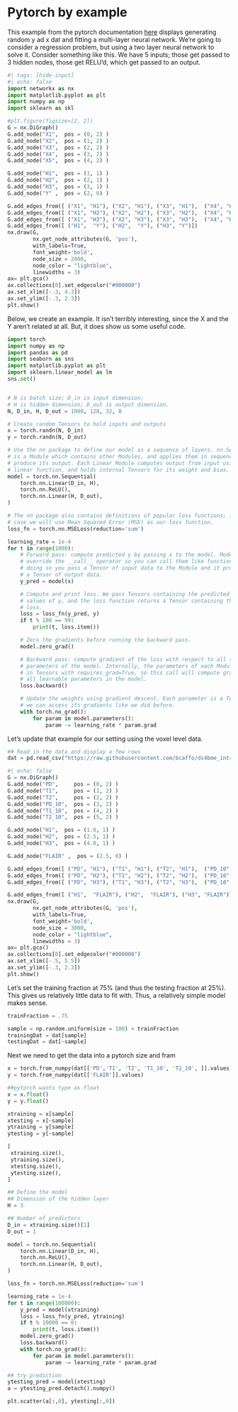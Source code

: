 # Pytorch by example

This example from the pytorch documentation [here](https://pytorch.org/tutorials/beginner/pytorch_with_examples.html) displays generating random y ad x dat and fitting a multi-layer neural network. We're going to consider a regression problem, but using a two layer neural network to solve it. Consider something like this. We have 5 inputs; those get passed to 3 hidden nodes, those get RELU'd, which get passed to an output.

```python
#| tags: [hide-input]
#| echo: false
import networkx as nx
import matplotlib.pyplot as plt
import numpy as np
import sklearn as skl

#plt.figure(figsize=[2, 2])
G = nx.DiGraph()
G.add_node("X1",  pos = (0, 2) )
G.add_node("X2",  pos = (1, 2) )
G.add_node("X3",  pos = (2, 2) )
G.add_node("X4",  pos = (3, 2) )
G.add_node("X5",  pos = (4, 2) )

G.add_node("H1",  pos = (1, 1) )
G.add_node("H2",  pos = (2, 1) )
G.add_node("H3",  pos = (3, 1) )
G.add_node("Y" ,  pos = (2, 0) )

G.add_edges_from([ ("X1", "H1"), ("X2", "H1"), ("X3", "H1"),  ("X4", "H1"), ("X5", "H1")])
G.add_edges_from([ ("X1", "H2"), ("X2", "H2"), ("X3", "H2"),  ("X4", "H2"), ("X5", "H2")])
G.add_edges_from([ ("X1", "H3"), ("X2", "H3"), ("X3", "H3"),  ("X4", "H3"), ("X5", "H3")])
G.add_edges_from([ ("H1",  "Y"), ("H2",  "Y"), ("H3", "Y")])
nx.draw(G, 
        nx.get_node_attributes(G, 'pos'), 
        with_labels=True, 
        font_weight='bold', 
        node_size = 2000,
        node_color = "lightblue",
        linewidths = 3)
ax= plt.gca()
ax.collections[0].set_edgecolor("#000000")
ax.set_xlim([-.3, 4.3])
ax.set_ylim([-.3, 2.3])
plt.show()
```

Below, we create an example. It isn't terribly interesting, since the X and the Y aren't related at all. But, it does show us some useful code.

```python
import torch
import numpy as np
import pandas as pd
import seaborn as sns
import matplotlib.pyplot as plt
import sklearn.linear_model as lm
sns.set()


# N is batch size; D_in is input dimension;
# H is hidden dimension; D_out is output dimension.
N, D_in, H, D_out = 1000, 128, 32, 8

# Create random Tensors to hold inputs and outputs
x = torch.randn(N, D_in)
y = torch.randn(N, D_out)

# Use the nn package to define our model as a sequence of layers. nn.Sequential
# is a Module which contains other Modules, and applies them in sequence to
# produce its output. Each Linear Module computes output from input using a
# linear function, and holds internal Tensors for its weight and bias.
model = torch.nn.Sequential(
    torch.nn.Linear(D_in, H),
    torch.nn.ReLU(),
    torch.nn.Linear(H, D_out),
)

# The nn package also contains definitions of popular loss functions; in this
# case we will use Mean Squared Error (MSE) as our loss function.
loss_fn = torch.nn.MSELoss(reduction='sum')

learning_rate = 1e-4
for t in range(1000):
    # Forward pass: compute predicted y by passing x to the model. Module objects
    # override the __call__ operator so you can call them like functions. When
    # doing so you pass a Tensor of input data to the Module and it produces
    # a Tensor of output data.
    y_pred = model(x)

    # Compute and print loss. We pass Tensors containing the predicted and true
    # values of y, and the loss function returns a Tensor containing the
    # loss.
    loss = loss_fn(y_pred, y)
    if t % 100 == 99:
        print(t, loss.item())

    # Zero the gradients before running the backward pass.
    model.zero_grad()

    # Backward pass: compute gradient of the loss with respect to all the learnable
    # parameters of the model. Internally, the parameters of each Module are stored
    # in Tensors with requires_grad=True, so this call will compute gradients for
    # all learnable parameters in the model.
    loss.backward()

    # Update the weights using gradient descent. Each parameter is a Tensor, so
    # we can access its gradients like we did before.
    with torch.no_grad():
        for param in model.parameters():
            param -= learning_rate * param.grad
```

Let's update that example for our setting using the voxel level data.

```python
## Read in the data and display a few rows
dat = pd.read_csv("https://raw.githubusercontent.com/bcaffo/ds4bme_intro/master/data/oasis.csv")
```

```python
#| echo: false
G = nx.DiGraph()
G.add_node("PD",     pos = (0, 2) )
G.add_node("T1",     pos = (1, 2) )
G.add_node("T2",     pos = (2, 2) )
G.add_node("PD_10",  pos = (3, 2) )
G.add_node("T1_10",  pos = (4, 2) )
G.add_node("T2_10",  pos = (5, 2) )

G.add_node("H1",  pos = (1.0, 1) )
G.add_node("H2",  pos = (2.5, 1) )
G.add_node("H3",  pos = (4.0, 1) )

G.add_node("FLAIR" ,  pos = (2.5, 0) )

G.add_edges_from([ ("PD", "H1"), ("T1", "H1"), ("T2", "H1"),  ("PD_10", "H1"), ("T1_10", "H1"), ("T2_10", "H1")])
G.add_edges_from([ ("PD", "H2"), ("T1", "H2"), ("T2", "H2"),  ("PD_10", "H2"), ("T1_10", "H2"), ("T2_10", "H2")])
G.add_edges_from([ ("PD", "H3"), ("T1", "H3"), ("T2", "H3"),  ("PD_10", "H3"), ("T1_10", "H3"), ("T2_10", "H3")])

G.add_edges_from([ ("H1",  "FLAIR"), ("H2",  "FLAIR"), ("H3", "FLAIR")])
nx.draw(G, 
        nx.get_node_attributes(G, 'pos'), 
        with_labels=True, 
        font_weight='bold', 
        node_size = 3000,
        node_color = "lightblue",
        linewidths = 3)
ax= plt.gca()
ax.collections[0].set_edgecolor("#000000")
ax.set_xlim([-.5, 5.5])
ax.set_ylim([-.3, 2.3])
plt.show()
```

Let's set the training fraction at 75% (and thus the testing fraction at 25%). This gives us relatively little data to fit with. Thus, a relatively simple model makes sense.

```python
trainFraction = .75

sample = np.random.uniform(size = 100) < trainFraction
trainingDat = dat[sample]
testingDat = dat[~sample]
```

Next we need to get the data into a pytorch size and fram

```python
x = torch.from_numpy(dat[['PD','T1', 'T2', 'T1_10', 'T2_10', ]].values)
y = torch.from_numpy(dat[['FLAIR']].values)

##pytorch wants type as float
x = x.float()
y = y.float()

xtraining = x[sample]
xtesting = x[~sample]
ytraining = y[sample]
ytesting = y[~sample]

[
 xtraining.size(),
 ytraining.size(),
 xtesting.size(),
 ytesting.size(),
]
```

```python
## Define the model
## Dimension of the hidden layer
H = 3

## Number of predictors
D_in = xtraining.size()[1]
D_out = 1

model = torch.nn.Sequential(
    torch.nn.Linear(D_in, H),
    torch.nn.ReLU(),
    torch.nn.Linear(H, D_out),
)

```

```python
loss_fn = torch.nn.MSELoss(reduction='sum')

learning_rate = 1e-4
for t in range(100000):
    y_pred = model(xtraining)
    loss = loss_fn(y_pred, ytraining)
    if t % 10000 == 0:
        print(t, loss.item())
    model.zero_grad()
    loss.backward()
    with torch.no_grad():
        for param in model.parameters():
            param -= learning_rate * param.grad
```

```python
## try prediction
ytesting_pred = model(xtesting)
a = ytesting_pred.detach().numpy()

plt.scatter(a[:,0], ytesting[:,0])
```

